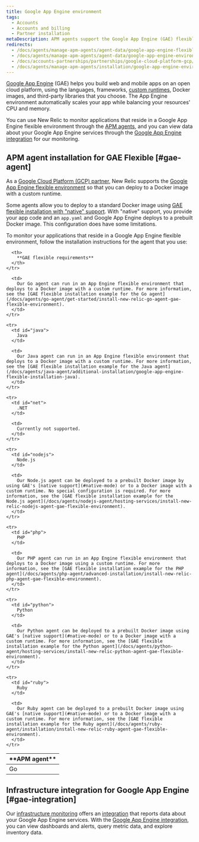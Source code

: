 ```yaml
---
title: Google App Engine environment
tags:
  - Accounts
  - Accounts and billing
  - Partner installation
metaDescription: APM agents support the Google App Engine (GAE) flexible environment to build web and mobile apps on an open cloud platform.
redirects:
  - /docs/agents/manage-apm-agents/agent-data/google-app-engine-flexible-environment
  - /docs/agents/manage-apm-agents/agent-data/google-app-engine-environment
  - /docs/accounts-partnerships/partnerships/google-cloud-platform-gcp/google-app-engine-environment
  - /docs/agents/manage-apm-agents/installation/google-app-engine-environment
---
```


[Google App Engine](https://cloud.google.com/appengine/) (GAE) helps you build web and mobile apps on an open cloud platform, using the languages, frameworks, [custom runtimes](https://cloud.google.com/appengine/docs/flexible/custom-runtimes/), Docker images, and third-party libraries that you choose. The App Engine environment automatically scales your app while balancing your resources' CPU and memory.

You can use New Relic to monitor applications that reside in a Google App Engine flexible environment through the [APM agents](#gae-agent), and you can view data about your Google App Engine services through the [Google App Engine integration](#gae-integration) for our <InlinePopover type="infrastructure" /> monitoring.

## APM agent installation for GAE Flexible [#gae-agent]

As a [Google Cloud Platform (GCP) partner](https://newrelic.com/partner/gcp), New Relic supports the [Google App Engine flexible environment](https://cloud.google.com/appengine/docs/flexible/) so that you can deploy to a Docker image with a custom runtime.

Some agents allow you to deploy to a standard Docker image using [GAE flexible installation with "native" support](https://cloud.google.com/appengine/docs/flexible/). With "native" support, you provide your app code and an `app.yaml` and Google App Engine deploys to a prebuilt Docker image. This configuration does have some limitations.

To monitor your applications that reside in a Google App Engine flexible environment, follow the installation instructions for the <InlinePopover type="apm" /> agent that you use:

<table>
  <thead>
    <tr>
      <th style={{ width: "150px" }}>
        **APM agent**
      </th>

      <th>
        **GAE flexible requirements**
      </th>
    </tr>
  </thead>

  <tbody>
    <tr>
      <td id="go">
        Go
      </td>

      <td>
        Our Go agent can run in an App Engine flexible environment that deploys to a Docker image with a custom runtime. For more information, see the [GAE flexible installation example for the Go agent](/docs/agents/go-agent/get-started/install-new-relic-go-agent-gae-flexible-environment).
      </td>
    </tr>

    <tr>
      <td id="java">
        Java
      </td>

      <td>
        Our Java agent can run in an App Engine flexible environment that deploys to a Docker image with a custom runtime. For more information, see the [GAE flexible installation example for the Java agent](/docs/agents/java-agent/additional-installation/google-app-engine-flexible-installation-java).
      </td>
    </tr>

    <tr>
      <td id="net">
        .NET
      </td>

      <td>
        Currently not supported.
      </td>
    </tr>

    <tr>
      <td id="nodejs">
        Node.js
      </td>

      <td>
        Our Node.js agent can be deployed to a prebuilt Docker image by using GAE's [native support](#native-mode) or to a Docker image with a custom runtime. No special configuration is required. For more information, see the [GAE flexible installation example for the Node.js agent](/docs/agents/nodejs-agent/hosting-services/install-new-relic-nodejs-agent-gae-flexible-environment).
      </td>
    </tr>

    <tr>
      <td id="php">
        PHP
      </td>

      <td>
        Our PHP agent can run in an App Engine flexible environment that deploys to a Docker image using a custom runtime. For more information, see the [GAE flexible installation example for the PHP agent](/docs/agents/php-agent/advanced-installation/install-new-relic-php-agent-gae-flexible-environment).
      </td>
    </tr>

    <tr>
      <td id="python">
        Python
      </td>

      <td>
        Our Python agent can be deployed to a prebuilt Docker image using GAE's [native support](#native-mode) or to a Docker image with a custom runtime. For more information, see the [GAE flexible installation example for the Python agent](/docs/agents/python-agent/hosting-services/install-new-relic-python-agent-gae-flexible-environment).
      </td>
    </tr>

    <tr>
      <td id="ruby">
        Ruby
      </td>

      <td>
        Our Ruby agent can be deployed to a prebuilt Docker image using GAE's [native support](#native-mode) or to a Docker image with a custom runtime. For more information, see the [GAE flexible installation example for the Ruby agent](/docs/agents/ruby-agent/installation/install-new-relic-ruby-agent-gae-flexible-environment).
      </td>
    </tr>
  </tbody>
</table>

## Infrastructure integration for Google App Engine [#gae-integration]

Our [infrastructure monitoring](/docs/infrastructure) offers an [integration](/docs/infrastructure/integrations-getting-started/getting-started/introduction-infrastructure-integrations) that reports data about your Google App Engine services. With the [Google App Engine integration](/docs/gcp-gcp_appengine-integration), you can view dashboards and alerts, query metric data, and explore inventory data.
